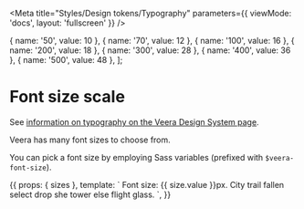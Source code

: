
<Meta title="Styles/Design tokens/Typography" parameters={{ viewMode: 'docs', layout: 'fullscreen' }} />

  { name: '50', value: 10 }, 
  { name: '70', value: 12 }, 
  { name: '100', value: 16 },
  { name: '200', value: 18 }, 
  { name: '300', value: 28 },
  { name: '400', value: 36 },
  { name: '500', value: 48 },
];

# Font size scale

See [information on typography on the Veera Design System page](https://veera.eesti.ee/3d136290e/p/070c6e-tpograafia/b/1507db). 

Veera has many font sizes to choose from. 

You can pick a font size by employing Sass variables (prefixed with `$veera-font-size`).

<Story name="Font sizes" height="650px">
  {{
    props: { sizes },
    template: `
      <ria-poc-storybook-type-tester *ngFor="let size of sizes" [size]="size.name">Font size: {{ size.value }}px. City trail fallen select drop she tower else flight glass.</ria-poc-storybook-type-tester>
    `,
  }}
</Story>
